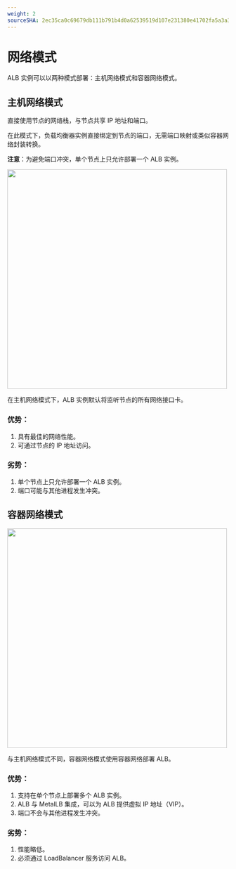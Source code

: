 ```yaml
---
weight: 2
sourceSHA: 2ec35ca0c69679db111b791b4d0a62539519d107e231380e41702fa5a3a3b8df
---
```


# 网络模式

ALB 实例可以以两种模式部署：主机网络模式和容器网络模式。

## 主机网络模式

直接使用节点的网络栈，与节点共享 IP 地址和端口。

在此模式下，负载均衡器实例直接绑定到节点的端口，无需端口映射或类似容器网络封装转换。

**注意**：为避免端口冲突，单个节点上只允许部署一个 ALB 实例。

<img src="../../../../en/configure/networking/assets/albhostnet.png" width="500" />

在主机网络模式下，ALB 实例默认将监听节点的所有网络接口卡。

### 优势：

1. 具有最佳的网络性能。
2. 可通过节点的 IP 地址访问。

### 劣势：

1. 单个节点上只允许部署一个 ALB 实例。
2. 端口可能与其他进程发生冲突。

## 容器网络模式

<img src="../../../../en/configure/networking/assets/albcontainnet.png" width="500" />

与主机网络模式不同，容器网络模式使用容器网络部署 ALB。

### 优势：

1. 支持在单个节点上部署多个 ALB 实例。
2. ALB 与 MetalLB 集成，可以为 ALB 提供虚拟 IP 地址（VIP）。
3. 端口不会与其他进程发生冲突。

### 劣势：

1. 性能略低。
2. 必须通过 LoadBalancer 服务访问 ALB。
